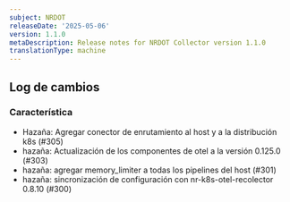```yaml
---
subject: NRDOT
releaseDate: '2025-05-06'
version: 1.1.0
metaDescription: Release notes for NRDOT Collector version 1.1.0
translationType: machine
---
```


## Log de cambios

### Característica

* Hazaña: Agregar conector de enrutamiento al host y a la distribución k8s (#305)
* hazaña: Actualización de los componentes de otel a la versión 0.125.0 (#303)
* hazaña: agregar memory\_limiter a todas los pipelines del host (#301)
* hazaña: sincronización de configuración con nr-k8s-otel-recolector 0.8.10 (#300)